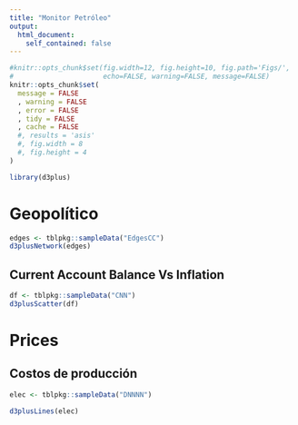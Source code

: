 ```yaml
---
title: "Monitor Petróleo"
output: 
  html_document:
    self_contained: false
---
```


```r
#knitr::opts_chunk$set(fig.width=12, fig.height=10, fig.path='Figs/',
#                      echo=FALSE, warning=FALSE, message=FALSE)
knitr::opts_chunk$set(
  message = FALSE
  , warning = FALSE
  , error = FALSE
  , tidy = FALSE
  , cache = FALSE
  #, results = 'asis'
  #, fig.width = 8
  #, fig.height = 4
)
```


```r
library(d3plus)

```

# Geopolítico

```r
edges <- tblpkg::sampleData("EdgesCC")
d3plusNetwork(edges)
```

## Current Account Balance Vs Inflation

```r

df <- tblpkg::sampleData("CNN")
d3plusScatter(df)


```

# Prices

## Costos de producción

```r
elec <- tblpkg::sampleData("DNNNN")

d3plusLines(elec)

```


